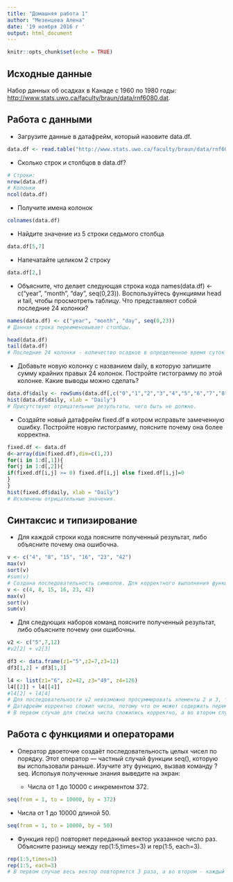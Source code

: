 ```yaml
---
title: "Домашняя работа 1"
author: "Мезенцева Алена"
date: '19 ноября 2016 г '
output: html_document
---
```


```r
knitr::opts_chunk$set(echo = TRUE)
```

## Исходные данные

Набор данных об осадках в Канаде с 1960 по 1980 годы: <http://www.stats.uwo.ca/faculty/braun/data/rnf6080.dat>.

## Работа с данными

* Загрузите данные в датафрейм, который назовите data.df.

```r
data.df <- read.table("http://www.stats.uwo.ca/faculty/braun/data/rnf6080.dat")
```

* Сколько строк и столбцов в data.df?

```r
# Строки:
nrow(data.df)
# Колонки
ncol(data.df)
```

* Получите имена колонок

```r
colnames(data.df)
```

* Найдите значение из 5 строки седьмого столбца

```r
data.df[5,7]
```

* Напечатайте целиком 2 строку

```r
data.df[2,]
```

* Объясните, что делает следующая строка кода names(data.df) <- c("year", "month", "day", seq(0,23)). Воспользуйтесь функциями head и tail, чтобы просмотреть таблицу. Что представляют собой последние 24 колонки?

```r
names(data.df) <- c("year", "month", "day", seq(0,23))
# Данная строка переименовывает столбцы.
```

    
```r
head(data.df)
tail(data.df)
# Последние 24 колонки - количество осадков в определенное время суток (в часах).
```
    
    
* Добавьте новую колонку с названием daily, в которую запишите сумму крайних правых 24 колонок. Постройте гистограмму по этой колонке. Какие выводы можно сделать?

```r
data.df$daily <- rowSums(data.df[,c("0","1","2","3","4","5","6","7","8","9","10","11","12","13","14","15","16","17","18","19","20","21","22","23")],na.rm=TRUE)
hist(data.df$daily, xlab = "Daily")
# Присутствуют отрицательные результаты, чего быть не должно.
```

* Создайте новый датафрейм fixed.df в котром исправьте замеченную ошибку. Постройте новую гистограмму, поясните почему она более корректна.

```r
fixed.df <- data.df
d<-array(dim(fixed.df),dim=c(1,2))
for(i in 1:d[,1]){
for(j in 1:d[,2]){
if(fixed.df[i,j] >= 0) fixed.df[i,j] else fixed.df[i,j]=0
}
}
hist(fixed.df$daily, xlab = "Daily")
# Исключены отрицательные значения.
```

## Синтаксис и типизирование

* Для каждой строки кода поясните полученный результат, либо объясните почему она ошибочна.

```r
v <- c("4", "8", "15", "16", "23", "42")
max(v)
sort(v)
#sum(v)
# Создана последовательность символов. Для корректного выполнения функций это должны быть числа:
v <- c(4, 8, 15, 16, 23, 42)
max(v)
sort(v)
sum(v)
```


* Для следующих наборов команд поясните полученный результат, либо объясните почему они ошибочны.

```r
v2 <- c("5",7,12)
#v2[2] + v2[3]

df3 <- data.frame(z1="5",z2=7,z3=12)
df3[1,2] + df3[1,3]

l4 <- list(z1="6", z2=42, z3="49", z4=126)
l4[[2]] + l4[[4]]
#l4[2] + l4[4]
# Для последовательности v2 невозможно просуммировать элементы 2 и 3, т.к. элемент 2 является символом. 
# Датафрейм корректно сложил числа, потому что он может содержать переменные разного типа.
# В первом случае для списка числа сложились корректно, а во втором случае сложение невозможно, т.к. в данном случае элементом выступает z2=42, а не 42.
```

    
    
## Работа с функциями и операторами

* Оператор двоеточие создаёт последовательность целых чисел по порядку. Этот оператор — частный случай функции seq(), которую вы использовали раньше. Изучите эту функцию, вызвав команду ?seq. Испольуя полученные знания выведите на экран:

  - Числа от 1 до 10000 с инкрементом 372.
  
```r
seq(from = 1, to = 10000, by = 372)
```

  - Числа от 1 до 10000 длиной 50.
  
```r
seq(from = 1, to = 10000, by = 50)
```

* Функция rep() повторяет переданный вектор указанное число раз. Объясните разницу между rep(1:5,times=3) и rep(1:5, each=3).

```r
rep(1:5,times=3)
rep(1:5, each=3)
# В первом случае весь вектор повторяется 3 раза, а во втором - каждый элемент повторяется 3 раза.
```

    